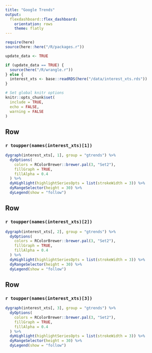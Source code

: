 ```yaml
---
title: "Google Trends"
output: 
  flexdashboard::flex_dashboard:
    orientation: rows
    theme: flatly
---
```


```r
require(here)
source(here::here("/R/packages.r"))

update_data <- TRUE

if (update_data == TRUE) {
  source(here("/R/wrangle.r"))
} else {
  interest_xts <- base::readRDS(here("/data/interest_xts.rds"))
}

# Set global knitr options
knitr::opts_chunk$set(
  include = TRUE,
  echo = FALSE,
  warning = FALSE
)
```

Row {data-height=350}
-------------------------------------
### `r toupper(names(interest_xts)[1])`
```r

dygraph(interest_xts[, 1], group = "gtrends") %>%
  dyOptions(
    colors = RColorBrewer::brewer.pal(3, "Set2"),
    fillGraph = TRUE,
    fillAlpha = 0.4
  ) %>%
  dyHighlight(highlightSeriesOpts = list(strokeWidth = 3)) %>%
  dyRangeSelector(height = 30) %>%
  dyLegend(show = "follow")
```

Row {data-height=350}
-------------------------------------
### `r toupper(names(interest_xts)[2])`

```r
dygraph(interest_xts[, 2], group = "gtrends") %>%
  dyOptions(
    colors = RColorBrewer::brewer.pal(3, "Set2"),
    fillGraph = TRUE,
    fillAlpha = 0.4
  ) %>%
  dyHighlight(highlightSeriesOpts = list(strokeWidth = 3)) %>%
  dyRangeSelector(height = 30) %>%
  dyLegend(show = "follow")
```

Row {data-height=350}
-------------------------------------
### `r toupper(names(interest_xts)[3])`

```r
dygraph(interest_xts[, 3], group = "gtrends") %>%
  dyOptions(
    colors = RColorBrewer::brewer.pal(3, "Set2"),
    fillGraph = TRUE,
    fillAlpha = 0.4
  ) %>%
  dyHighlight(highlightSeriesOpts = list(strokeWidth = 3)) %>%
  dyRangeSelector(height = 30) %>%
  dyLegend(show = "follow")
```
